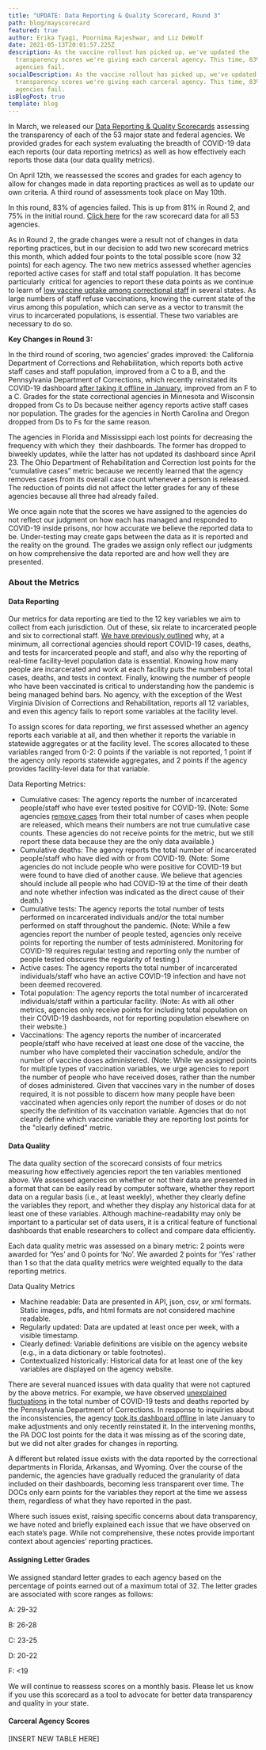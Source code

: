 ```yaml
---
title: "UPDATE: Data Reporting & Quality Scorecard, Round 3"
path: blog/mayscorecard
featured: true
author: Erika Tyagi, Poornima Rajeshwar, and Liz DeWolf
date: 2021-05-13T20:01:57.225Z
description: As the vaccine rollout has picked up, we've updated the
  transparency scores we're giving each carceral agency. This time, 83% of
  agencies fail.
socialDescription: As the vaccine rollout has picked up, we've updated the
  transparency scores we're giving each carceral agency. This time, 83% of
  agencies fail.
isBlogPost: true
template: blog
---
```

In March, we released our [Data Reporting & Quality Scorecards](https://uclacovidbehindbars.org/blog/scorecard) assessing the transparency of each of the 53 major state and federal agencies. We provided grades for each system evaluating the breadth of COVID-19 data each reports (our data reporting metrics) as well as how effectively each reports those data (our data quality metrics). 

On April 12th, we reassessed the scores and grades for each agency to allow for changes made in data reporting practices as well as to update our own criteria. A third round of assessments took place on May 10th.

In this round, 83% of agencies failed. This is up from 81% in Round 2, and 75% in the initial round. [Click here](https://docs.google.com/spreadsheets/d/1ygkFpF7NVX4qfMs6_spaLM3Aev-JvnGakvWPCkDNuDk/edit#gid=332716075) for the raw scorecard data for all 53 agencies. 

As in Round 2, the grade changes were a result not of changes in data reporting practices, but in our decision to add two new scorecard metrics this month, which added four points to the total possible score (now 32 points) for each agency. The two new metrics assessed whether agencies reported active cases for staff and total staff population. It has become particularly  critical for agencies to report these data points as we continue to learn of [low vaccine uptake among correctional staff](https://www.prisonpolicy.org/blog/2021/04/22/vaccinerefusal/) in several states. As large numbers of staff refuse vaccinations, knowing the current state of the virus among this population, which can serve as a vector to transmit the virus to incarcerated populations, is essential. These two variables are necessary to do so. 

**Key Changes in Round 3:**

In the third round of scoring, two agencies’ grades improved: the California Department of Corrections and Rehabilitation, which reports both active staff cases and staff population, improved from a C to a B, and the Pennsylvania Department of Corrections, which recently reinstated its COVID-19 dashboard [after taking it offline in January](https://uclacovidbehindbars.org/blog/pennsylvania-data), improved from an F to a C. Grades for the state correctional agencies in Minnesota and Wisconsin dropped from Cs to Ds because neither agency reports active staff cases nor population. The grades for the agencies in North Carolina and Oregon dropped from Ds to Fs for the same reason. 

The agencies in Florida and Mississippi each lost points for decreasing the frequency with which they  their dashboards. The former has dropped to biweekly updates, while the latter has not updated its dashboard since April 23. The Ohio Department of Rehabilitation and Correction lost points for the “cumulative cases” metric because we recently learned that the agency removes cases from its overall case count whenever a person is released. The reduction of points did not affect the letter grades for any of these agencies because all three had already failed. 

We once again note that the scores we have assigned to the agencies do not reflect our judgment on how each has managed and responded to COVID-19 inside prisons, nor how accurate we believe the reported data to be. Under-testing may create gaps between the data as it is reported and the reality on the ground. The grades we assign only reflect our judgments on how comprehensive the data reported are and how well they are presented.

### About the Metrics

#### Data Reporting

Our metrics for data reporting are tied to the 12 key variables we aim to collect from each jurisdiction. Out of these, six relate to incarcerated people and six to correctional staff. [We have previously outlined](https://uclacovidbehindbars.org/blog/data-reporting) why, at a minimum, all correctional agencies should report COVID-19 cases, deaths, and tests for incarcerated people and staff, and also why the reporting of real-time facility-level population data is essential. Knowing how many people are incarcerated and work at each facility puts the numbers of total cases, deaths, and tests in context. Finally, knowing the number of people who have been vaccinated is critical to understanding how the pandemic is being managed behind bars. No agency, with the exception of the West Virginia Division of Corrections and Rehabilitation, reports all 12 variables, and even this agency fails to report some variables at the facility level.

To assign scores for data reporting, we first assessed whether an agency reports each variable at all, and then whether it reports the variable in statewide aggregates or at the facility level. The scores allocated to these variables ranged from 0-2: 0 points if the variable is not reported, 1 point if the agency only reports statewide aggregates, and 2 points if the agency provides facility-level data for that variable. 

Data Reporting Metrics:

* Cumulative cases: The agency reports the number of incarcerated people/staff who have ever tested positive for COVID-19. (Note: Some agencies [remove cases](https://uclacovidbehindbars.org/blog/bopdata) from their total number of cases when people are released, which means their numbers are not true cumulative case counts. These agencies do not receive points for the metric, but we still report these data because they are the only data available.)
* Cumulative deaths: The agency reports the total number of incarcerated people/staff who have died with or from COVID-19. (Note: Some agencies do not include people who were positive for COVID-19 but were found to have died of another cause. We believe that agencies should include all people who had COVID-19 at the time of their death and note whether infection was indicated as the direct cause of their death.)
* Cumulative tests: The agency reports the total number of tests performed on incarcerated individuals and/or the total number performed on staff throughout the pandemic. (Note: While a few agencies report the number of people tested, agencies only receive points for reporting the number of tests administered. Monitoring for COVID-19 requires regular testing and reporting only the number of people tested obscures the regularity of testing.)
* Active cases: The agency reports the total number of incarcerated individuals/staff who have an active COVID-19 infection and have not been deemed recovered.
* Total population: The agency reports the total number of incarcerated individuals/staff within a particular facility. (Note: As with all other metrics, agencies only receive points for including total population on their COVID-19 dashboards, not for reporting population elsewhere on their website.)
* Vaccinations: The agency reports the number of incarcerated people/staff who have received at least one dose of the vaccine, the number who have completed their vaccination schedule, and/or the number of vaccine doses administered. (Note: While we assigned points for multiple types of vaccination variables, we urge agencies to report the number of people who have received doses, rather than the number of doses administered. Given that vaccines vary in the number of doses required, it is not possible to discern how many people have been vaccinated when agencies only report the number of doses or do not specify the definition of its vaccination variable. Agencies that do not clearly define which vaccine variable they are reporting lost points for the "clearly defined" metric.



#### Data Quality

The data quality section of the scorecard consists of four metrics measuring how effectively agencies report the ten variables mentioned above. We assessed agencies on whether or not their data are presented in a format that can be easily read by computer software, whether they report data on a regular basis (i.e., at least weekly), whether they clearly define the variables they report, and whether they display any historical data for at least one of these variables. Although machine-readability may only be important to a particular set of data users, it is a critical feature of functional dashboards that enable researchers to collect and compare data efficiently.

Each data quality metric was assessed on a binary metric: 2 points were awarded for ‘Yes’ and 0 points for ‘No’. We awarded 2 points for ‘Yes’ rather than 1 so that the data quality metrics were weighted equally to the data reporting metrics.

Data Quality Metrics

* Machine readable: Data are presented in API, json, csv, or xml formats. Static images, pdfs, and html formats are not considered machine readable.
* Regularly updated: Data are updated at least once per week, with a visible timestamp.
* Clearly defined: Variable definitions are visible on the agency website (e.g., in a data dictionary or table footnotes).
* Contextualized historically: Historical data for at least one of the key variables are displayed on the agency website.

There are several nuanced issues with data quality that were not captured by the above metrics. For example, we have observed [unexplained fluctuations](https://www.post-gazette.com/news/crime-courts/2021/02/01/pennsylvania-corrections-prisons-significant-flaws-coronavirus-data-health-prisoners-tests/stories/202102010067) in the total number of COVID-19 tests and deaths reported by the Pennsylvania Department of Corrections. In response to inquiries about the inconsistencies, the agency [took its dashboard offline](https://www.media.pa.gov/Pages/corrections_details.aspx?newsid=495) in late January to make adjustments and only recently reinstated it. In the intervening months, the PA DOC lost points for the data it was missing as of the scoring date, but we did not alter grades for changes in reporting. 

A different but related issue exists with the data reported by the correctional departments in Florida, Arkansas, and Wyoming. Over the course of the pandemic, the agencies have gradually reduced the granularity of data included on their dashboards, becoming less transparent over time. The DOCs only earn points for the variables they report at the time we assess them, regardless of what they have reported in the past.  

Where such issues exist, raising specific concerns about data transparency, we have noted and briefly explained each issue that we have observed on each state’s page. While not comprehensive, these notes provide important context about agencies’ reporting practices.

#### Assigning Letter Grades

We assigned standard letter grades to each agency based on the percentage of points earned out of a maximum total of 32. The letter grades are associated with score ranges as follows:

A: 29-32 

B: 26-28

C: 23-25

D: 20-22

F: <19

We will continue to reassess scores on a monthly basis. Please let us know if you use this scorecard as a tool to advocate for better data transparency and quality in your state.

#### Carceral Agency Scores

\[INSERT NEW TABLE HERE]